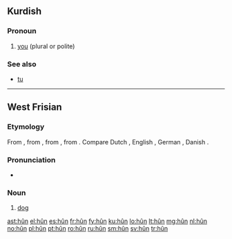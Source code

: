 {{also|Appendix:Variations of "hun"}}
==Kurdish==

===Pronoun===
{{head|ku|pronoun}}

# [[you]] (plural or polite)

===See also===
* [[tu#Kurdish|tu]]

----

==West Frisian==

===Etymology===
From {{etyl|ofs|fy}} {{term|hund|lang=ofs}}, from {{etyl|gem-pro|fy}} {{term/t|gem-pro|*hundaz}}, from {{etyl|ine-pro|fy}} {{term/t|ine-pro|*ḱwn̥tós}}, from {{term/t|ine-pro|*ḱwṓ}}. Compare Dutch {{term|hond|lang=nl}}, English {{term|hound|lang=en}}, German {{term|Hund|lang=de}}, Danish {{term|hund|lang=da}}.

===Pronunciation===
* {{IPA|/hun/|lang=fy}}

===Noun===
{{fy-noun|g=c|dim=hûntsje}}

# [[dog]]

[[ast:hûn]]
[[el:hûn]]
[[es:hûn]]
[[fr:hûn]]
[[fy:hûn]]
[[ku:hûn]]
[[lo:hûn]]
[[lt:hûn]]
[[mg:hûn]]
[[nl:hûn]]
[[no:hûn]]
[[pl:hûn]]
[[pt:hûn]]
[[ro:hûn]]
[[ru:hûn]]
[[sm:hûn]]
[[sv:hûn]]
[[tr:hûn]]